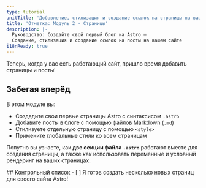 ```yaml
---
type: tutorial
unitTitle: 'Добавление, стилизация и создание ссылок на страницы на вашем сайте'
title: 'Отметка: Модуль 2 - Страницы'
description: |-
  Руководство: Создайте свой первый блог на Astro —
  Создание, стилизация и создание ссылок на посты на вашем сайте
i18nReady: true
---
```



Теперь, когда у вас есть работающий сайт, пришло время добавить страницы и посты!

## Забегая вперёд

В этом модуле вы:
- Создадите свои первые страницы Astro с синтаксисом `.astro`
- Добавите посты в блоге с помощью файлов Markdown (`.md`)
- Стилизуете отдельную страницу с помощью `<style>`
- Примените глобальные стили ко всем страницам

 Попутно вы узнаете, как **две секции файла `.astro`** работают вместе для создания страницы, а также как использовать переменные и условный рендеринг на ваших страницах.

<Box icon="check-list">
## Контрольный список

<Checklist>
- [ ] Я готов создать несколько новых страниц для своего сайта Astro!
</Checklist>
</Box>
